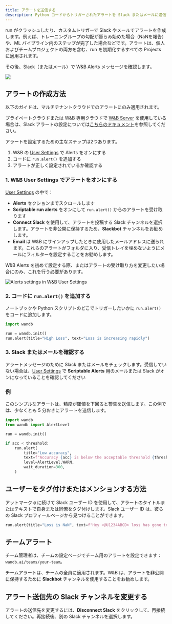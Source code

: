 ```yaml
---
title: アラートを送信する
description: Python コードからトリガーされたアラートを Slack またはメールに送信する
---
```


<Card title="Try in Colab" href="http://wandb.me/alerts-colab" icon="python"/>

run がクラッシュしたり、カスタムトリガーで Slack やメールでアラートを作成します。例えば、トレーニングループの勾配が膨らみ始めた場合（NaNを報告）や、ML パイプライン内のステップが完了した場合などです。アラートは、個人およびチームプロジェクトの両方を含む、run を初期化するすべての Projects に適用されます。

その後、Slack（またはメール）で W&B Alerts メッセージを確認します。

<Frame>
    <img src="/images/track/send_alerts_slack.png"  />
</Frame>

## アラートの作成方法

<Note>
以下のガイドは、マルチテナントクラウドでのアラートにのみ適用されます。

プライベートクラウドまたは W&B 専用クラウドで [W&B Server](/ja/platform/hosting/) を使用している場合は、Slack アラートの設定については[こちらのドキュメント](/ja/platform/hosting/monitoring-usage/slack-alerts)を参照してください。
</Note>

アラートを設定するための主なステップは2つあります。

1. W&B の [User Settings](https://wandb.ai/settings) で Alerts をオンにする
2. コードに `run.alert()` を追加する
3. アラートが正しく設定されているか確認する

### 1. W&B User Settings でアラートをオンにする

[User Settings](https://wandb.ai/settings) の中で：

* **Alerts** セクションまでスクロールします
* **Scriptable run alerts** をオンにして `run.alert()` からのアラートを受け取ります
* **Connect Slack** を使用して、アラートを投稿する Slack チャンネルを選択します。アラートを非公開に保持するため、**Slackbot** チャンネルをお勧めします。
* **Email** は W&B にサインアップしたときに使用したメールアドレスに送られます。これらのアラートがフォルダに入り、受信トレイを埋めないようにメールにフィルターを設定することをお勧めします。

W&B Alerts を初めて設定する際、またはアラートの受け取り方を変更したい場合にのみ、これを行う必要があります。

<Frame>
    <img src="/images/track/demo_connect_slack.png" alt="Alerts settings in W&B User Settings"  />
</Frame>

### 2. コードに `run.alert()` を追加する

ノートブックや Python スクリプトのどこでトリガーしたいかに `run.alert()` をコードに追加します。

```python
import wandb

run = wandb.init()
run.alert(title="High Loss", text="Loss is increasing rapidly")
```

### 3. Slack またはメールを確認する

アラートメッセージのために Slack またはメールをチェックします。受信していない場合は、[User Settings](https://wandb.ai/settings) で **Scriptable Alerts** 用のメールまたは Slack がオンになっていることを確認してください

### 例

このシンプルなアラートは、精度が閾値を下回ると警告を送信します。この例では、少なくとも 5 分おきにアラートを送信します。

```python
import wandb
from wandb import AlertLevel

run = wandb.init()

if acc < threshold:
    run.alert(
        title="Low accuracy",
        text=f"Accuracy {acc} is below the acceptable threshold {threshold}",
        level=AlertLevel.WARN,
        wait_duration=300,
    )
```

## ユーザーをタグ付けまたはメンションする方法

アットマーク `@` に続けて Slack ユーザー ID を使用して、アラートのタイトルまたはテキストで自身または同僚をタグ付けします。Slack ユーザー ID は、彼らの Slack プロフィールページから見つけることができます。

```python
run.alert(title="Loss is NaN", text=f"Hey <@U1234ABCD> loss has gone to NaN")
```

## チームアラート

チーム管理者は、チームの設定ページでチーム用のアラートを設定できます：`wandb.ai/teams/your-team`。

チームアラートは、チームの全員に適用されます。W&B は、アラートを非公開に保持するために **Slackbot** チャンネルを使用することをお勧めします。

## アラート送信先の Slack チャンネルを変更する

アラートの送信先を変更するには、**Disconnect Slack** をクリックして、再接続してください。再接続後、別の Slack チャンネルを選択します。